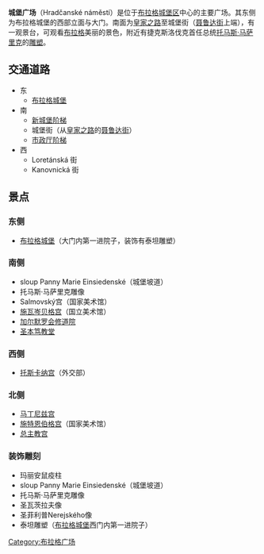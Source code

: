 '''城堡广场'''（Hradčanské náměstí）是位于[[布拉格|布拉格]][[城堡区|城堡区]]中心的主要广场。其东侧为布拉格城堡的西部立面与大门。南面为[[皇家之路_(布拉格)|皇家之路]]至城堡街（[[聂鲁达街|聂鲁达街]]上端），有一观景台，可观看[[布拉格|布拉格]]美丽的景色，附近有捷克斯洛伐克首任总统[[托马斯·马萨里克|托马斯·马萨里克]]的[[雕塑|雕塑]]。

== 交通道路 ==
* 东
** [[布拉格城堡|布拉格城堡]]
* 南
** [[新城堡阶梯|新城堡阶梯]]
** 城堡街（从[[皇家之路_(布拉格)|皇家之路]]的[[聂鲁达街|聂鲁达街]]）
** [[市政厅阶梯|市政厅阶梯]]
* 西
** Loretánská 街
** Kanovnická 街

== 景点 ==
=== 东侧 ===
* [[布拉格城堡|布拉格城堡]]（大门内第一进院子，装饰有泰坦雕塑）

=== 南侧 ===
* sloup Panny Marie Einsiedenské（城堡坡道）
* 托马斯·马萨里克雕像
* Salmovský宫（国家美术馆）
* [[施瓦岑贝格宫_(布拉格)|施瓦岑贝格宫]]（国立美术馆）
* [[加尔默罗会修道院_(布拉格)|加尔默罗会修道院]]
* [[圣本笃教堂_(布拉格)|圣本笃教堂]]

=== 西侧 ===
* [[托斯卡纳宫|托斯卡纳宫]]（外交部）

=== 北侧 ===
* [[马丁尼兹宫|马丁尼兹宫]]
* [[施特恩伯格宫|施特恩伯格宫]]（国家美术馆）
* [[总主教宫_(布拉格)|总主教宫]]

=== 装饰雕刻 ===
* 玛丽安鼠疫柱
* sloup Panny Marie Einsiedenské（城堡坡道）
* 托马斯·马萨里克雕像
* 圣瓦茨拉夫像
* 圣菲利普Nerejského像
* 泰坦雕塑（[[布拉格城堡|布拉格城堡]]西门内第一进院子）

[[Category:布拉格广场|Category:布拉格广场]]